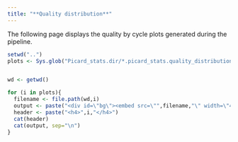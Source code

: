 ```yaml
---
title: "**Quality distribution**"
---
```



The following page displays the quality by cycle plots generated during the pipeline.

```r

setwd("..")
plots <- Sys.glob("Picard_stats.dir/*.picard_stats.quality_distribution.pdf")


wd <- getwd()

for (i in plots){
  filename <- file.path(wd,i)
  output <- paste("<div id=\"bg\"><embed src=\"",filename,"\" width=\"400\" height=\"400\"></div>")
  header <- paste("<h4>",i,"</h4>")
  cat(header)
  cat(output, sep="\n")
}

```

